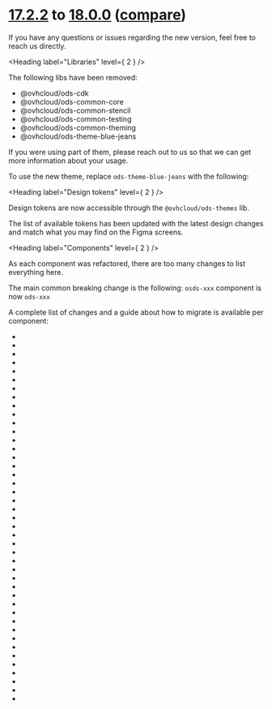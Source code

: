 
<Meta title="OVHcloud Design System/What's new?/Migration guide/17.x to 18.x" />

# [17.2.2](https://ovh.github.io/design-system/v17.2.2/?path=/story/ovhcloud-design-system-what-s-new-changelog--page) to [18.0.0](https://ovh.github.io/design-system/v18.0.0/?path=/story/ovhcloud-design-system-what-s-new-changelog--page) ([compare](https://github.com/ovh/design-system/compare/release/17.0...release/18.0))

If you have any questions or issues regarding the new version, feel free to reach us directly.

<Heading label="Libraries" level={ 2 } />

The following libs have been removed:
- @ovhcloud/ods-cdk
- @ovhcloud/ods-common-core
- @ovhcloud/ods-common-stencil
- @ovhcloud/ods-common-testing
- @ovhcloud/ods-common-theming
- @ovhcloud/ods-theme-blue-jeans

If you were using part of them, please reach out to us so that we can get more information about your usage.

To use the new theme, replace `ods-theme-blue-jeans` with the following:

<Source code="import '@ovhcloud/ods-themes/default';"
        dark="true"
        language="typescript" />

<Heading label="Design tokens" level={ 2 } />

Design tokens are now accessible through the `@ovhcloud/ods-themes` lib.

The list of available tokens has been updated with the latest design changes and match what you may find on the Figma screens.

<Heading label="Components" level={ 2 } />

As each component was refactored, there are too many changes to list everything here.

The main common breaking change is the following: `osds-xxx` component is now `ods-xxx`

A complete list of changes and a guide about how to migrate is available per component:

* <StorybookLink kind="ODS Components/Accordion" label="accordion" story="Migration From 17.x" />
* <StorybookLink kind="ODS Components/Badge" label="badge" story="Migration From 17.x" />
* <StorybookLink kind="ODS Components/Breadcrumb" label="breadcrumb" story="Migration From 17.x" />
* <StorybookLink kind="ODS Components/Button" label="button" story="Migration From 17.x" />
* <StorybookLink kind="ODS Components/Card" label="card" story="Migration From 17.x" />
* <StorybookLink label="cart" title="ODS Components/Cart" />
* <StorybookLink kind="ODS Components/Form elements/Checkbox" label="checkbox" story="Migration From 17.x" />
* <StorybookLink kind="ODS Components/Clipboard" label="clipboard" story="Migration From 17.x" />
* <StorybookLink kind="ODS Components/Code" label="code" story="Migration From 17.x" />
* <StorybookLink label="content-addon" title="ODS Components/Content Addon" />
* <StorybookLink kind="ODS Components/Form elements/Datepicker" label="datepicker" story="Migration From 17.x" />
* <StorybookLink kind="ODS Components/Divider" label="divider" story="Migration From 17.x" />
* <StorybookLink kind="ODS Components/Form elements/File Upload" label="file-upload" story="Migration From 17.x" />
* <StorybookLink label="flag" title="ODS Components/Flag" />
* <StorybookLink kind="ODS Components/Form elements/Form Field" label="form-field" story="Migration From 17.x" />
* <StorybookLink kind="ODS Components/Icon" label="icon" story="Migration From 17.x" />
* <StorybookLink kind="ODS Components/Form elements/Input" label="input" story="Migration From 17.x" />
* <StorybookLink kind="ODS Components/Link" label="link" story="Migration From 17.x" />
* <StorybookLink kind="ODS Components/Medium" label="medium" story="Migration From 17.x" />
* <StorybookLink label="menu" title="ODS Components/Menu" />
* <StorybookLink kind="ODS Components/Message" label="message" story="Migration From 17.x" />
* <StorybookLink kind="ODS Components/Modal" label="modal" story="Migration From 17.x" />
* <StorybookLink kind="ODS Components/Pagination" label="pagination" story="Migration From 17.x" />
* <StorybookLink kind="ODS Components/Form elements/Password" label="password" story="Migration From 17.x" />
* <StorybookLink kind="ODS Components/Form elements/Phone Number" label="phone-number" story="Migration From 17.x" />
* <StorybookLink kind="ODS Components/Popover" label="popover" story="Migration From 17.x" />
* <StorybookLink kind="ODS Components/Progress Bar" label="progress-bar" story="Migration From 17.x" />
* <StorybookLink label="search-bar" title="ODS Components/Search Bar" />
* <StorybookLink kind="ODS Components/Form elements/Quantity" label="quantity" story="Migration From 17.x" />
* <StorybookLink kind="ODS Components/Form elements/Radio" label="radio" story="Migration From 17.x" />
* <StorybookLink kind="ODS Components/Form elements/Range" label="range" story="Migration From 17.x" />
* <StorybookLink kind="ODS Components/Form elements/Select" label="select" story="Migration From 17.x" />
* <StorybookLink kind="ODS Components/Skeleton" label="skeleton" story="Migration From 17.x" />
* <StorybookLink kind="ODS Components/Spinner" label="spinner" story="Migration From 17.x" />
* <StorybookLink kind="ODS Components/Form elements/Switch" label="switch" story="Migration From 17.x" />
* <StorybookLink kind="ODS Components/Table" label="table" story="Migration From 17.x" />
* <StorybookLink kind="ODS Components/Tabs" label="tabs" story="Migration From 17.x" />
* <StorybookLink kind="ODS Components/Tag" label="tag" story="Migration From 17.x" />
* <StorybookLink kind="ODS Components/Text" label="text" story="Migration From 17.x" />
* <StorybookLink kind="ODS Components/Form elements/Textarea" label="textarea" story="Migration From 17.x" />
* <StorybookLink kind="ODS Components/Form elements/Timepicker" label="timepicker" story="Migration From 17.x" />
* <StorybookLink kind="ODS Components/Form elements/Toggle" label="toggle" story="Migration From 17.x" />
* <StorybookLink kind="ODS Components/Tooltip" label="tooltip" story="Migration From 17.x" />
